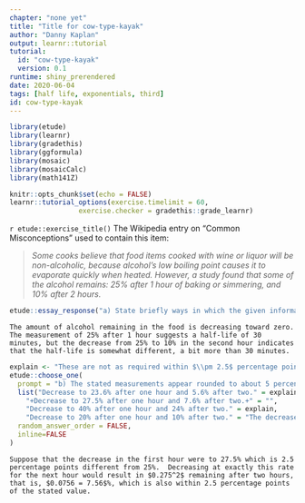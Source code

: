 ```yaml
---
chapter: "none yet"
title: "Title for cow-type-kayak"
author: "Danny Kaplan"
output: learnr::tutorial
tutorial:
  id: "cow-type-kayak"
  version: 0.1
runtime: shiny_prerendered
date: 2020-06-04 
tags: [half life, exponentials, third]
id: cow-type-kayak
---
```


```r
library(etude)
library(learnr)
library(gradethis)
library(ggformula)
library(mosaic)
library(mosaicCalc)
library(math141Z)

knitr::opts_chunk$set(echo = FALSE)
learnr::tutorial_options(exercise.timelimit = 60, 
                 exercise.checker = gradethis::grade_learnr)
```


`r etude::exercise_title()` The Wikipedia entry on "Common Misconceptions" used to contain this item:

> *Some cooks believe that food items cooked with wine or liquor will be non-alcoholic, because alcohol's low boiling point causes it to evaporate quickly when heated. However, a study found that some of the alcohol remains: 25% after 1 hour of baking or simmering, and 10% after 2 hours.*


```r
etude::essay_response("a) State briefly ways in which the given information is or is not consistent with an approximately exponential process.")
```

````etude
The amount of alcohol remaining in the food is decreasing toward zero.  The measurement of 25% after 1 hour suggests a half-life of 30 minutes, but the decrease from 25% to 10% in the second hour indicates that the half-life is somewhat different, a bit more than 30 minutes.
````



  
```r
explain <- "These are not as required within $\\pm 2.5$ percentage points of the numbers given in Wikipedia."
etude::choose_one(
  prompt = "b) The stated measurements appear rounded to about 5 percentage points --- 25%, 10%.  Give a small alteration to the stated measurements (to within $\\pm 2.5$ percentage points) that would be exactly consistent with an exponential process.?",
  list("Decrease to 23.6% after one hour and 5.6% after two." = explain,
    "+Decrease to 27.5% after one hour and 7.6% after two.+" = "",
    "Decrease to 40% after one hour and 24% after two." = explain, 
    "Decrease to 20% after one hour and 10% after two." = "The decrease in the first hour is by 80%, corresponding to a half life of about 26 minutes. But in the second hour the half life is 60 minutes. These are inconsistent."),
  random_answer_order = FALSE,
  inline=FALSE
)
```

```etude
Suppose that the decrease in the first hour were to 27.5% which is 2.5 percentage points different from 25%.  Decreasing at exactly this rate for the next hour would result in $0.275^2$ remaining after two hours, that is, $0.0756 = 7.56$%, which is also within 2.5 percentage points of the stated value.
```

